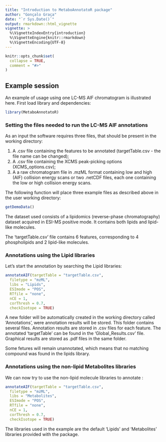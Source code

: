 ```yaml
---
title: "Introduction to MetaboAnnotatoR package"
author: "Gonçalo Graça"
date: "`r Sys.Date()`"
output: rmarkdown::html_vignette
vignette: >
  %\VignetteIndexEntry{introduction}
  %\VignetteEngine{knitr::rmarkdown}
  %\VignetteEncoding{UTF-8}
---
```


```r
knitr::opts_chunk$set(
  collapse = TRUE,
  comment = "#>"
)
```

## Example session

An example of usage using one LC-MS AIF chromatogram is illustrated here.
First load library and dependencies:

```r
library(MetaboAnnotatoR)
```

### Setting the files needed to run the LC-MS AIF annotations

As an input the software requires three files, that should be present in the working directory:

1. A .csv file containing the features to be annotated (targetTable.csv - the file name can be changed);
1. A .csv file containing the XCMS peak-picking options (XCMS_options.csv);
1. A a raw chromatogram file in .mzML format containing low and high (AIF) collision energy scans or two .netCDF files, 
each one containing the low or high collision energy scans. 

The following function will place three example files as described above in the user working directory:
```r
getDemoData()
```

The dataset used consists of a lipidomics (reverse-phase chromatography) dataset acquired in ESI-MS positive mode. It contains both lipids and lipid-like molecules.

The 'targetTable.csv' file contains 6 features, corresponding to 4 phospholipids and 2 lipid-like molecules.

### Annotations using the Lipid libraries

Let's start the annotation by searching the Lipid libraries:

```r
annotateAIF(targetTable = "targetTable.csv", 
  filetype = "mzML", 
  libs = "Lipids",
  ESImode = "POS",
  RTfile = "none",
  nCE = 1,
  corThresh = 0.7,
  checkIsotope = TRUE)
```
A new folder will be automatically created in the working directory called  'Annotations', were annotation results will be stored.
This folder contains several files. Annotation results are stored in .csv files for each feature. The annotated 'targetTable' 
can be found in the 'Global_Results.csv' file. Graphical results are stored as .pdf files in the same folder.

Some fetures will remain unannotated, which means that no matching compound was found in the lipids library. 

### Annotations using the non-lipid Metabolites libraries

We can now try to use the non-lipid molecule libraries to annotate :

```r
annotateAIF(targetTable = "targetTable.csv", 
  filetype = "mzML", 
  libs = "Metabolites",
  ESImode = "POS",
  RTfile = "none",
  nCE = 1,
  corThresh = 0.7,
  checkIsotope = TRUE)
```

The libraries used in the example are the default 'Lipids' and 'Metabolites' libraries provided with the package.